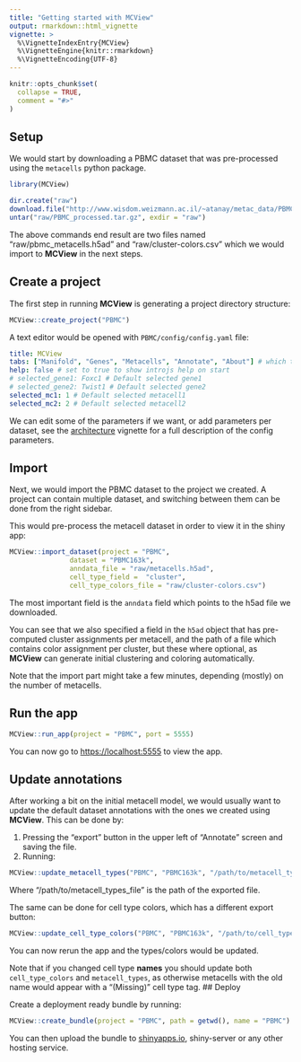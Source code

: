 ```yaml
---
title: "Getting started with MCView"
output: rmarkdown::html_vignette
vignette: >
  %\VignetteIndexEntry{MCView}
  %\VignetteEngine{knitr::rmarkdown}
  %\VignetteEncoding{UTF-8}
---
```


```r
knitr::opts_chunk$set(
  collapse = TRUE,
  comment = "#>"
)
```

## Setup

We would start by downloading a PBMC dataset that was pre-processed using the `metacells` python package. 

```r
library(MCView)
```

```r
dir.create("raw")
download.file("http://www.wisdom.weizmann.ac.il/~atanay/metac_data/PBMC_processed.tar.gz", "raw/PBMC_processed.tar.gz")
untar("raw/PBMC_processed.tar.gz", exdir = "raw")
```

The above commands end result are two files named "raw/pbmc_metacells.h5ad" and "raw/cluster-colors.csv" which we would import to __MCView__ in the next steps. 

## Create a project

The first step in running __MCView__ is generating a project directory structure: 

```r
MCView::create_project("PBMC")
```

A text editor would be opened with `PBMC/config/config.yaml` file:

```yaml
title: MCView
tabs: ["Manifold", "Genes", "Metacells", "Annotate", "About"] # which tabs to show
help: false # set to true to show introjs help on start
# selected_gene1: Foxc1 # Default selected gene1
# selected_gene2: Twist1 # Default selected gene2
selected_mc1: 1 # Default selected metacell1 
selected_mc2: 2 # Default selected metacell2
```

We can edit some of the parameters if we want, or add parameters per dataset, see the [architecture](https://tanaylab.github.io/MCview/articles/architecture.html) vignette for a full description of the config parameters. 


## Import 

Next, we would import the PBMC dataset to the project we created. A project can contain multiple dataset, and switching between them can be done from the right sidebar. 

This would pre-process the metacell dataset in order to view it in the shiny app: 

```r
MCView::import_dataset(project = "PBMC", 
               dataset = "PBMC163k", 
               anndata_file = "raw/metacells.h5ad", 
               cell_type_field =  "cluster",
               cell_type_colors_file = "raw/cluster-colors.csv")
```

The most important field is the `anndata` field which points to the h5ad file we downloaded. 

You can see that we also specified a field in the `h5ad` object that has pre-computed cluster assignments per metacell, and the path of a file which contains color assignment per cluster, but these where optional, as __MCView__ can generate initial clustering and coloring automatically. 

Note that the import part might take a few minutes, depending (mostly) on the number of metacells. 

## Run the app

```r
MCView::run_app(project = "PBMC", port = 5555)
```

You can now go to [https://localhost:5555](https://localhost:5555) to view the app. 

## Update annotations

After working a bit on the initial metacell model, we would usually want to update the default dataset annotations with the ones we created using __MCView__. This can be done by:

1. Pressing the "export" button in the upper left of "Annotate" screen and saving the file. 
2. Running: 

```r
MCView::update_metacell_types("PBMC", "PBMC163k", "/path/to/metacell_types_file")
```

Where "/path/to/metacell_types_file" is the path of the exported file. 

The same can be done for cell type colors, which has a different export button: 

```r
MCView::update_cell_type_colors("PBMC", "PBMC163k", "/path/to/cell_type_colors_file")
```

You can now rerun the app and the types/colors would be updated. 

Note that if you changed cell type __names__ you should update both `cell_type_colors` and `metacell_types`, as otherwise metacells with the old name would appear with a "(Missing)" cell type tag. 
## Deploy

Create a deployment ready bundle by running: 

```r
MCView::create_bundle(project = "PBMC", path = getwd(), name = "PBMC")
```

You can then upload the bundle to [shinyapps.io](https://docs.rstudio.com/shinyapps.io/getting-started.html#deploying-applications), shiny-server or any other hosting service. 

